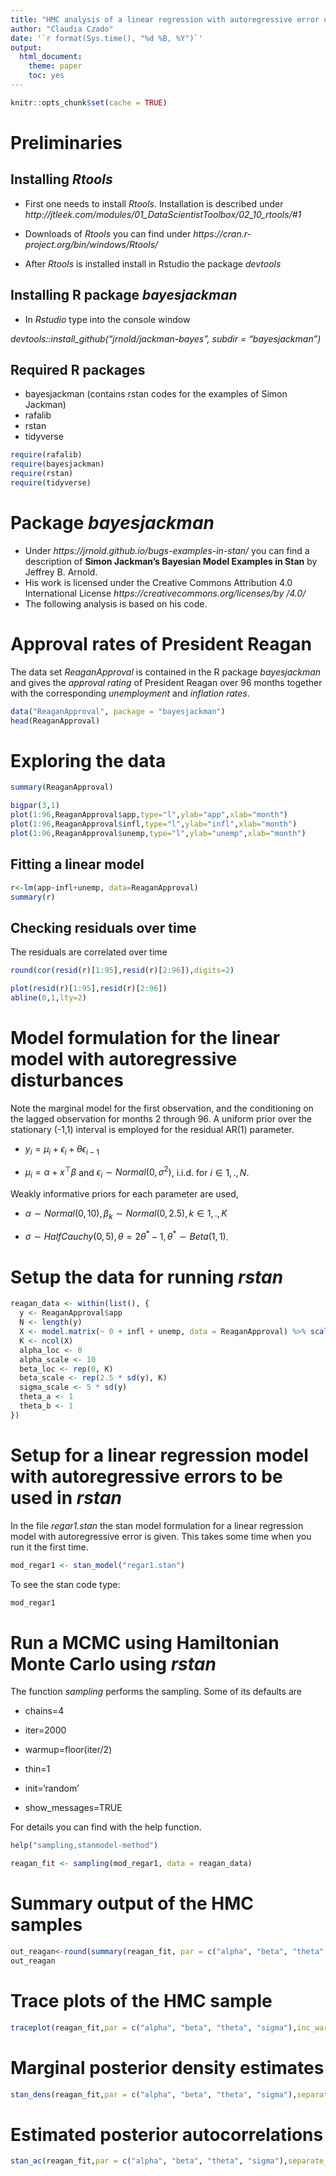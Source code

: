 ---
title: "HMC analysis of a linear regression with autoregressive error using rtan applied to the approval rates of President Reagan"
author: "Claudia Czado"
date: '`r format(Sys.time(), "%d %B, %Y")`'
output: 
  html_document: 
    theme: paper
    toc: yes
---

```{r setup, include=TRUE}
knitr::opts_chunk$set(cache = TRUE)
```


# Preliminaries


## Installing *Rtools*
- First one needs to install *Rtools*. Installation is described under 
*http://jtleek.com/modules/01_DataScientistToolbox/02_10_rtools/#1 *
- Downloads of *Rtools* you can find under *https://cran.r-project.org/bin/windows/Rtools/ *

- After *Rtools* is installed install in Rstudio the package *devtools*

## Installing R package *bayesjackman*

- In *Rstudio* type into the console window

*devtools::install_github("jrnold/jackman-bayes", subdir = "bayesjackman")*
  
## Required R packages

- bayesjackman (contains rstan codes for the examples of Simon Jackman)
- rafalib 
- rstan
- tidyverse


```{r load, include=FALSE}
require(rafalib)
require(bayesjackman)
require(rstan)
require(tidyverse)
```

# Package *bayesjackman*

- Under *https://jrnold.github.io/bugs-examples-in-stan/ * you can find 
a description of **Simon Jackman's Bayesian Model Examples in Stan**
by Jeffrey B. Arnold. 
- His work is licensed under the Creative Commons Attribution 4.0 International License
*https://creativecommons.org/licenses/by /4.0/ *
- The following analysis is based on his code.

# Approval rates of President Reagan

The data set *ReaganApproval* is contained in the R package *bayesjackman* and gives the *approval rating* of President Reagan over 96 months together with the corresponding *unemployment* and *inflation rates*.

```{r}
data("ReaganApproval", package = "bayesjackman")
head(ReaganApproval)
```

# Exploring the data

```{r}
summary(ReaganApproval)
```

```{r reagan_data,fig.height=8, fig.width=6}
bigpar(3,1)
plot(1:96,ReaganApproval$app,type="l",ylab="app",xlab="month")
plot(1:96,ReaganApproval$infl,type="l",ylab="infl",xlab="month")
plot(1:96,ReaganApproval$unemp,type="l",ylab="unemp",xlab="month")
```

## Fitting a linear model

```{r}
r<-lm(app~infl+unemp, data=ReaganApproval)
summary(r)
```


## Checking residuals over time

The residuals are correlated over time
```{r}
round(cor(resid(r)[1:95],resid(r)[2:96]),digits=2)
```



```{r resid_ar, fig.height=5,fig.width=6}
plot(resid(r)[1:95],resid(r)[2:96])
abline(0,1,lty=2)
```

# Model formulation for the linear model with autoregressive disturbances

Note the marginal model for the first observation, and the conditioning on the lagged observation for months 2 through 96. A uniform prior over the stationary (-1,1) interval is employed for the residual AR(1) parameter.

- $y_i=\mu_i+\epsilon_i+\theta \epsilon_{i-1}$

- $\mu_i=\alpha+x^\top\beta$ and $\epsilon_{i} \sim Normal(0,\sigma^2)$, i.i.d.
for $i \in 1,.,N$. 

Weakly informative priors for each parameter are used,


- $\alpha \sim Normal(0,10),\beta_k \sim Normal(0,2.5),k \in 1,.,K$

- $\sigma \sim HalfCauchy(0,5),\theta=2\theta^* - 1, \theta^* \sim Beta(1,1)$.


# Setup the data for running *rstan*

```{r}
reagan_data <- within(list(), {
  y <- ReaganApproval$app
  N <- length(y)
  X <- model.matrix(~ 0 + infl + unemp, data = ReaganApproval) %>% scale()
  K <- ncol(X)
  alpha_loc <- 0
  alpha_scale <- 10
  beta_loc <- rep(0, K)
  beta_scale <- rep(2.5 * sd(y), K)
  sigma_scale <- 5 * sd(y)
  theta_a <- 1
  theta_b <- 1
})
```

# Setup for a linear regression model with autoregressive errors to be used in *rstan*

In the file *regar1.stan* the stan model formulation for a linear regression model with autoregressive error is given. This takes some time when you run it the first time.

```{r, cache=TRUE}
mod_regar1 <- stan_model("regar1.stan")
```

To see the stan code type:
```{r}
mod_regar1
```

# Run a MCMC using Hamiltonian Monte Carlo using *rstan*

The function *sampling* performs the sampling. Some of its defaults
are

- chains=4

- iter=2000

- warmup=floor(iter/2)

- thin=1

- init='random'

- show_messages=TRUE

For details you can find with the help function.

```{r,eval=FALSE}
help("sampling,stanmodel-method")
```


```{r}
reagan_fit <- sampling(mod_regar1, data = reagan_data)
```

# Summary output of the HMC samples

```{r}
out_reagan<-round(summary(reagan_fit, par = c("alpha", "beta", "theta", "sigma"))$summary,digits=3)
out_reagan
```

# Trace plots of the HMC sample

```{r trace_reagan,fig.width=8,fig.height=6}
traceplot(reagan_fit,par = c("alpha", "beta", "theta", "sigma"),inc_warmup=TRUE)


```

# Marginal posterior density estimates 

```{r mar_den_reagan,fig_width=8,fig_height=6}
stan_dens(reagan_fit,par = c("alpha", "beta", "theta", "sigma"),separate_chains=TRUE)

```


# Estimated posterior autocorrelations

```{r acf_reagan,fig_width=8,fig_height=6}
stan_ac(reagan_fit,par = c("alpha", "beta", "theta", "sigma"),separate_chains=TRUE)
```



